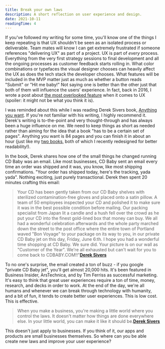 ```yaml
---
title: Break your own laws
description: A short reflection on user experience and design.
date: 2021-10-11
readingTime: 4
---
```


If you've followed my writing for some time, you'll know one of the things I keep repeating is that UX shouldn't be seen as an isolated process or deliverable. Team mates will know I can get extremely frustrated if someone references "delivering UX" as part of a project. UX is part of *every* process. Everything from the very first strategy sessions to final development and all the ongoing processes as customer feedback starts rolling in. What color combinations or typefaces the visual designer chooses can heavily affect the UX as does the tech stack the developer chooses. What features will be included in the MVP matter just as much as whether a button reads "Submit" or "Hit me baby!" Not saying one is better than the other just that both of them will influence the users' experience. In fact, back in 2016, I wrote a post about <a href="/secret-feature/">the most overlooked feature</a> when it comes to UX (spoiler: it might not be what you think it is).

I was reminded about this while I was reading Derek Sivers book, <a href="https://sive.rs/a">Anything you want</a>. If you're not familiar with his writing, I highly recommend it. Derek's writing is to-the-point and very thought-through and has always been a huge influence on me. We need to keep things as short as needed rather than aiming for the idea that a book "has to be a certain set of pages". Anything you want is 84 pages and you can finish it in about an hour (just like my <a href="/blog/">two books</a>, both of which I recently redesigned for better readability!).

In the book, Derek shares how one of the small things he changed running CD Baby was an email. Like most businesses, CD Baby sent an email every time an order was shipped and it was, you know, like most shipping confirmations. "Your order has shipped today, here's the tracking, yada yada". Nothing exciting, just purely transactional. Derek then spent 20 minutes crafting this email:

>Your CD has been gently taken from our CD Baby shelves with sterilized contamination-free gloves and placed onto a satin pillow. A team of 50 employees inspected your CD and polished it to make sure it was in the best possible condition before mailing. Our packing specialist from Japan lit a candle and a hush fell over the crowd as he put your CD into the finest gold-lined box that money can buy. We all had a wonderful celebration afterwards and the whole party marched down the street to the post office where the entire town of Portland waved "Bon Voyage" to your package on its way to you, in our private CD Baby jet on this day, Friday, June 6:th. I hope you had a wonderful time shopping at CD Baby. We sure did. Your picture is on our wall as "Customer of the Year". We're all exhausted but can't wait for you to come back to CDBABY.COM!!"**<a href="https://sive.rs/a">Derek Sivers</a>**

To no one's surprise, the email created a ton of buzz - if you google "private CD Baby jet", you'll get almost 20,000 hits. It's been featured in Business Insider, ArsTechnica, and by Tim Ferriss as successful marketing. It's easy to think that great user experiences require a ton of time, money, research, and decks in order to work. At the end of the day, we're all humans and whenever we can break through technology with humanity, and a bit of fun, it tends to create better user experiences. This is low cost. This is effective.

>When you make a business, you're making a little world where you control the laws. It doesn't matter how things are done everywhere else. In your little world, you can make it like it should be.**<a href="https://sive.rs/a">Derek Sivers</a>**

This doesn't just apply to businesses. If you think of it, our apps and products are small businesses themselves. So where can you be able create new laws and improve your user experience?